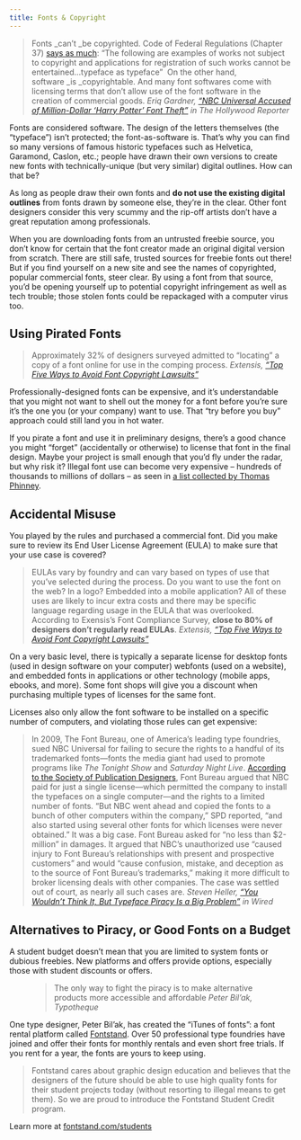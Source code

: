 ```yaml
---
title: Fonts & Copyright
---
```


> Fonts _can’t _be copyrighted. Code of Federal Regulations (Chapter 37) [says as much](http://www.bitlaw.com/source/37cfr/202_1.html): “The following are examples of works not subject to copyright and applications for registration of such works cannot be entertained…typeface as typeface” 
> On the other hand, software _is _copyrightable. And many font softwares come with licensing terms that don’t allow use of the font software in the creation of commercial goods.
> <cite>Eriq Gardner, [“NBC Universal Accused of Million-Dollar ‘Harry Potter’ Font Theft”](https://www.hollywoodreporter.com/thr-esq/nbc-universal-accused-million-dollar-209599) in The Hollywood Reporter</cite>

Fonts are considered software. The design of the letters themselves (the “typeface”) isn’t protected; the font-as-software is. That’s why you can find so many versions of famous historic typefaces such as Helvetica, Garamond, Caslon, etc.; people have drawn their own versions to create new fonts with technically-unique (but very similar) digital outlines. How can that be?

As long as people draw their own fonts and **do not use the existing digital outlines** from fonts drawn by someone else, they’re in the clear. Other font designers consider this very scummy and the rip-off artists don’t have a great reputation among professionals.

When you are downloading fonts from an untrusted freebie source, you don’t know for certain that the font creator made an original digital version from scratch. There are still safe, trusted sources for freebie fonts out there! But if you find yourself on a new site and see the names of copyrighted, popular commercial fonts, steer clear. By using a font from that source, you’d be opening yourself up to potential copyright infringement as well as tech trouble; those stolen fonts could be repackaged with a computer virus too.

## Using Pirated Fonts

> Approximately 32% of designers surveyed admitted to “locating” a copy of a font online for use in the comping process.
> <cite>Extensis, [“Top Five Ways to Avoid Font Copyright Lawsuits”](https://www.extensis.com/blog/top-five-ways-to-avoid-font-copyright-lawsuits)</cite>

Professionally-designed fonts can be expensive, and it’s understandable that you might not want to shell out the money for a font before you’re sure it’s the one you (or your company) want to use. That “try before you buy” approach could still land you in hot water.

If you pirate a font and use it in preliminary designs, there’s a good chance you might “forget” (accidentally or otherwise) to license that font in the final design. Maybe your project is small enough that you’d fly under the radar, but why risk it? Illegal font use can become very expensive – hundreds of thousands to millions of dollars – as seen in [a list collected by Thomas Phinney](https://www.quora.com/Do-companies-get-sued-for-using-fonts-illegally/answer/Thomas-Phinney).

## Accidental Misuse

You played by the rules and purchased a commercial font. Did you make sure to review its End User License Agreement (EULA) to make sure that your use case is covered?

> EULAs vary by foundry and can vary based on types of use that you’ve selected during the process. Do you want to use the font on the web? In a logo? Embedded into a mobile application? All of these uses are likely to incur extra costs and there may be specific language regarding usage in the EULA that was overlooked.
> According to Exensis’s Font Compliance Survey, **close to 80% of designers don’t regularly read EULAs**.
> <cite>Extensis, [“Top Five Ways to Avoid Font Copyright Lawsuits”](https://www.extensis.com/blog/top-five-ways-to-avoid-font-copyright-lawsuits)</cite>

On a very basic level, there is typically a separate license for desktop fonts (used in design software on your computer) webfonts (used on a website), and embedded fonts in applications or other technology (mobile apps, ebooks, and more). Some font shops will give you a discount when purchasing multiple types of licenses for the same font.

Licenses also only allow the font software to be installed on a specific number of computers, and violating those rules can get expensive:

> In 2009, The Font Bureau, one of America’s leading type foundries, sued NBC Universal for failing to secure the rights to a handful of its trademarked fonts—fonts the media giant had used to promote programs like _The Tonight Show_ and _Saturday Night Live_.
> [According to the Society of Publication Designers](http://www.spd.org/2009/10/font-bureau-vs-nbc-must-steal.php), Font Bureau argued that NBC paid for just a single license—which permitted the company to install the typefaces on a single computer—and the rights to a limited number of fonts. “But NBC went ahead and copied the fonts to a bunch of other computers within the company,” SPD reported, “and also started using several other fonts for which licenses were never obtained.”
> It was a big case. Font Bureau asked for “no less than $2-million” in damages. It argued that NBC’s unauthorized use “caused injury to Font Bureau’s relationships with present and prospective customers” and would “cause confusion, mistake, and deception as to the source of Font Bureau’s trademarks,” making it more difficult to broker licensing deals with other companies. The case was settled out of court, as nearly all such cases are.
> <cite>Steven Heller, [“You Wouldn’t Think It, But Typeface Piracy Is a Big Problem”](https://www.wired.com/2015/10/you-wouldnt-think-it-but-typeface-piracy-is-a-big-problem/) in Wired</cite>

## Alternatives to Piracy, or Good Fonts on a Budget

A student budget doesn’t mean that you are limited to system fonts or dubious freebies. New platforms and offers provide options, especially those with student discounts or offers.

<figure class="wp-block-pullquote alignfull is-style-solid-color">

> The only way to fight the piracy is to make alternative products more accessible and affordable
> <cite>Peter Bil’ak, Typotheque</cite>

</figure>

One type designer, Peter Bil’ak, has created the “iTunes of fonts”: a font rental platform called [Fontstand](https://fontstand.com/). Over 50 professional type foundries have joined and offer their fonts for monthly rentals and even short free trials. If you rent for a year, the fonts are yours to keep using.

> Fontstand cares about graphic design education and believes that the designers of the future should be able to use high­ quality fonts for their student projects today (without resorting to illegal means to get them). So we are proud to introduce the Fontstand Student Credit program.

Learn more at [fontstand.com/students](https://fontstand.com/students)
